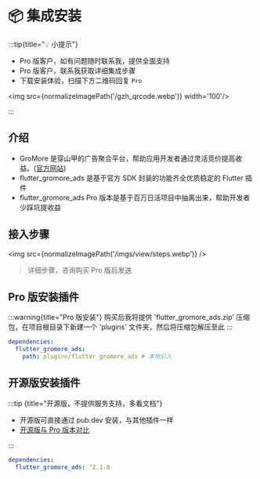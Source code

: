 
# 📦 集成安装

:::tip{title="💡 小提示"}

 - Pro 版客户，如有问题随时联系我，提供全面支持
 - Pro 版客户，联系我获取详细集成步骤
 - 下载安装体验，扫描下方二维码回复 `Pro`

<img src={normalizeImagePath('/gzh_qrcode.webp')} width='100'/>

:::

## 介绍

- GroMore 是穿山甲的广告聚合平台，帮助应用开发者通过灵活竞价提高收益。([官方网站](https://www.csjplatform.com/gromore))
- flutter_gromore_ads 是基于官方 SDK 封装的功能齐全优质稳定的 Flutter 插件
- flutter_gromore_ads Pro 版本是基于百万日活项目中抽离出来，帮助开发者少踩坑提收益

## 接入步骤

<img src={normalizeImagePath('/imgs/view/steps.webp')} />
> 详细步骤，咨询购买 Pro 版后发送

## Pro 版安装插件

:::warning{title="Pro 版安装"}
购买后我将提供 'flutter_gromore_ads.zip' 压缩包，在项目根目录下新建一个 'plugins' 文件夹，然后将压缩包解压至此
:::

```yaml title="pubspec.yaml"
dependencies:
  flutter_gromore_ads: 
    path: plugins/flutter_gromore_ads # 本地引入
```

## 开源版安装插件

:::tip {title="开源版，不提供服务支持，多看文档"}

- 开源版可直接通过 pub.dev 安装，与其他插件一样
- [开源版与 Pro 版本对比](/start/vs)

:::

```yaml title="pubspec.yaml"
dependencies:
  flutter_gromore_ads: ^2.1.0
```